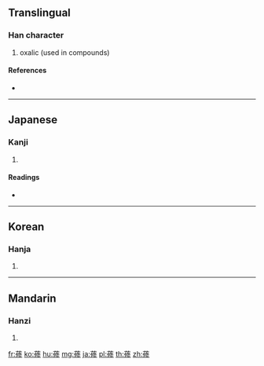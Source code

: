 {{character info/new}}
==Translingual==

===Han character===
{{Han char|rn=140|rad=艸|as=10|sn=16|four=|canj=TOLH}}

# oxalic (used in compounds)

====References====
* {{Han ref|kx=1052.051|dkj=49606|hdz=53250.081|uh=84DA|ud=34010}}

----

==Japanese==

===Kanji===
{{ja-kanji|grade=|rs=艸10}}

# {{defn|lang=ja|sort=艸10}}

====Readings====
* {{ja-readings|on=[[ちょう]] (chō)|kun=[[しぶくさ]] (shibukusa), [[よろこぶ]] (yorokobu)|nanori=}}

----

==Korean==

===Hanja===
{{ko-hanja|hangeul=[[수]], [[조]]|eumhun=|rv=su, jo|mr=su, cho|y=swu, co}}

# {{defn|lang=ko|sort=艸10}}

----

==Mandarin==

===Hanzi===
{{cmn-hanzi|pin=[[xiū]] ([[xiu1]])|wg=hsiu<sup>1</sup>}}

# {{defn|lang=cmn|sort=艸10}}

[[fr:蓚]]
[[ko:蓚]]
[[hu:蓚]]
[[mg:蓚]]
[[ja:蓚]]
[[pl:蓚]]
[[th:蓚]]
[[zh:蓚]]